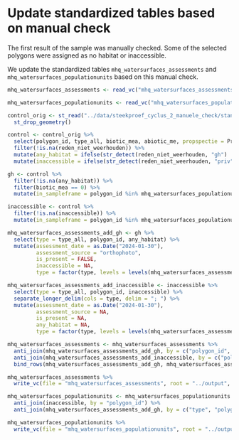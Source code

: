 # Update standardized tables based on manual check

The first result of the sample was manually checked.
Some of the selected polygons were assigned as no habitat or inaccessible.

We update the standardized tables `mhq_watersurfaces_assessments` and `mhq_watersurfaces_populationunits` based on this manual check.

```r
mhq_watersurfaces_assessments <- read_vc("mhq_watersurfaces_assessments", root = "../../habitatwatersurfaces_cycle1/output")

mhq_watersurfaces_populationunits <- read_vc("mhq_watersurfaces_populationunits", root = "../../habitatwatersurfaces_cycle1/output")
```

```r
control_orig <- st_read("../data/steekproef_cyclus_2_manuele_check/standingwater_cycle2_januari2024.shp") %>%
  st_drop_geometry()

control <- control_orig %>%
  select(polygon_id, type_all, biotic_mea, abiotic_me, propspectie = Prospectie, meting_bio = MetingBio1, reden_niet_weerhouden = RedenNM2, opm) %>%
  filter(!is.na(reden_niet_weerhouden)) %>%
  mutate(any_habitat = ifelse(str_detect(reden_niet_weerhouden, "gh") | reden_niet_weerhouden %in% c("gedempt", "verdwijnt"), FALSE, NA)) %>%
  mutate(inaccessible = ifelse(str_detect(reden_niet_weerhouden, "priv"), "long term", NA))

gh <- control %>%
  filter(!is.na(any_habitat)) %>%
  filter(biotic_mea == 0) %>%
  mutate(in_sampleframe = polygon_id %in% mhq_watersurfaces_populationunits$polygon_id)

inaccessible <- control %>%
  filter(!is.na(inaccessible)) %>%
  mutate(in_sampleframe = polygon_id %in% mhq_watersurfaces_populationunits$polygon_id)

mhq_watersurfaces_assessments_add_gh <- gh %>%
  select(type = type_all, polygon_id, any_habitat) %>%
  mutate(assessment_date = as.Date("2024-01-30"),
         assessment_source = "orthophoto",
         is_present = FALSE,
         inaccessible = NA,
         type = factor(type, levels = levels(mhq_watersurfaces_assessments$type)))

mhq_watersurfaces_assessments_add_inaccessible <- inaccessible %>%
  select(type = type_all, polygon_id, inaccessible) %>%
  separate_longer_delim(cols = type, delim = "; ") %>%
  mutate(assessment_date = as.Date("2024-01-30"),
         assessment_source = NA,
         is_present = NA,
         any_habitat = NA,
         type = factor(type, levels = levels(mhq_watersurfaces_assessments$type)))

mhq_watersurfaces_assessments <- mhq_watersurfaces_assessments %>%
  anti_join(mhq_watersurfaces_assessments_add_gh, by = c("polygon_id", "assessment_date")) %>%
  anti_join(mhq_watersurfaces_assessments_add_inaccessible, by = c("polygon_id", "assessment_date")) %>%
  bind_rows(mhq_watersurfaces_assessments_add_gh, mhq_watersurfaces_assessments_add_inaccessible)

mhq_watersurfaces_assessments %>%
  write_vc(file = "mhq_watersurfaces_assessments", root = "../output", sorting = c("assessment_date", "polygon_id", "type"), strict = FALSE)

mhq_watersurfaces_populationunits <- mhq_watersurfaces_populationunits %>%
  anti_join(inaccessible, by = "polygon_id") %>%
  anti_join(mhq_watersurfaces_assessments_add_gh, by = c("type", "polygon_id"))

mhq_watersurfaces_populationunits %>%
  write_vc(file = "mhq_watersurfaces_populationunits", root = "../output", sorting = c("type", "grts_ranking_draw", "polygon_id"), strict = FALSE)

```

